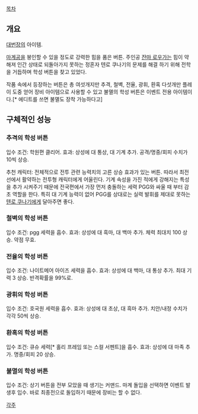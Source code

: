 [[목차]]
== 개요 ==
[[대번장]]의 아이템.

[[마계공]]을 봉인할 수 있을 정도로 강력한 힘을 품은 버튼. 주인공 [[잔마 로우가]]는 힘이 약해져 인간 상태로 되돌아가지 못하는 정혼자 텐로 쿠나기의 문제를 해결 하기 위해 전학을 거듭하며 학성 버튼을 찾고 있었다.

작품 속에서 등장하는 버튼은 총 여섯개지만 추격, 철벽, 전율, 광휘, 환혹 다섯개만 플레이 도중 얻어 장비 아이템으로 사용할 수 있고 불멸의 학성 버튼은 이벤트 전용 아이템이다.[* 에디트를 쓰면 불멸도 장착 가능하다고]

== 구체적인 성능 ==

=== 추격의 학성 버튼 ===
입수 조건: 학원편 클리어.
효과: 상성에 대 통상, 대 기계 추가. 공격/명중/회피 수치가 10씩 상승.

추천 캐릭터: 전체적으로 전투 관련 능력치의 고른 상승 효과가 있는 버튼. 따라서 최전선에서 활약하는 전투형 캐릭터에게 어울린다. 기계 속성을 가진 적에게 강해지는 특성을 추가 시켜주기 때문에 전국편에서 가장 먼저 충돌하는 세력 PGG와 싸울 때 부터 감초 역할을 한다. 특히 대 기계 능력이 없어 PGG를 상대로는 실력 발휘를 제대로 못하는 [[텐로 쿠나기]]에게 달아주면 좋다.

=== 철벽의 학성 버튼 ===
입수 조건: pgg 세력을 흡수.
효과: 상성에 대 흑마, 대 백마 추가. 체력 최대치 100 상승. 약점 무효.


=== 전율의 학성 버튼 ===
입수 조건: 나이트메어 아이즈 세력을 흡수.
효과: 상성에 대 백마, 대 통상 추가. 최대 기력 3 상승. 반격확률을 99%로.

=== 광휘의 학성 버튼 ===
입수 조건: 호국원 세력을 흡수.
효과: 상성에 대 초상, 대 흑마 추가. 치안/내정 수치가 각각 50씩 상승.


=== 환혹의 학성 버튼 ===
입수 조건: 큐슈 세력[* 홀리 프레임 또는 스컬 서펜트]을 흡수.
효과: 상성에 대 마족 추가. 명중/회피 20 상승.


=== 불멸의 학성 버튼 ===
입수 조건: 상기 버튼을 전부 모았을 때 생기는 커맨드. 마계 돌입을 선택하면 이벤트 발생후 입수. 바로 최종전으로 돌입하기 때문에 장비는 할 수 없다.



[[각주]]
